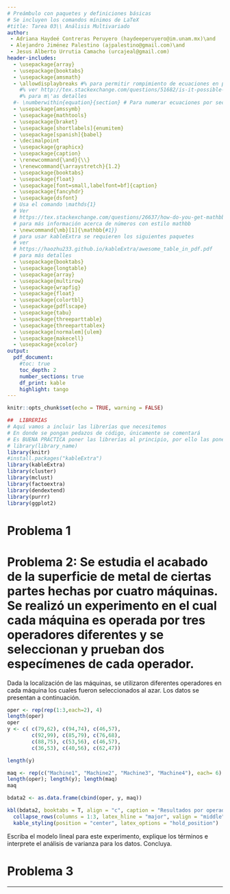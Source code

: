 ```yaml
---
# Preámbulo con paquetes y definiciones básicas
# Se incluyen los comandos mínimos de LaTeX
#title: Tarea 03\\ Análisis Multivariado
author:
 - Adriana Haydeé Contreras Peruyero (haydeeperuyero@im.unam.mx)\and
 - Alejandro Jiménez Palestino (ajpalestino@gmail.com)\and
 - Jesus Alberto Urrutia Camacho (urcajeal@gmail.com)
header-includes:
  - \usepackage{array}
  - \usepackage{booktabs}
  - \usepackage{amsmath}
  - \allowdisplaybreaks #% para permitir rompimiento de ecuaciones en p\'aginas distintas
    #% ver http://tex.stackexchange.com/questions/51682/is-it-possible-to-pagebreak-aligned-equations
    #% para m\'as detalles
  #- \numberwithin{equation}{section} # Para numerar ecuaciones por secciones cuando están numeradas
  - \usepackage{amssymb}
  - \usepackage{mathtools}
  - \usepackage{braket}
  - \usepackage[shortlabels]{enumitem}
  - \usepackage[spanish]{babel}
  - \decimalpoint
  - \usepackage{graphicx}
  - \usepackage{caption}
  - \renewcommand{\and}{\\}
  - \renewcommand{\arraystretch}{1.2}
  - \usepackage{booktabs}
  - \usepackage{float}
  - \usepackage[font=small,labelfont=bf]{caption}
  - \usepackage{fancyhdr}
  - \usepackage{dsfont}
  # Usa el comando \mathds{1}
  # Ver
  # https://tex.stackexchange.com/questions/26637/how-do-you-get-mathbb1-to-work-characteristic-function-of-a-set
  # para más información acerca de números con estilo mathbb
  - \newcommand{\mb}[1]{\mathbb{#1}}
  # para usar kableExtra se requieren los siguientes paquetes
  # ver
  # https://haozhu233.github.io/kableExtra/awesome_table_in_pdf.pdf
  # para más detalles
  - \usepackage{booktabs}
  - \usepackage{longtable}
  - \usepackage{array}
  - \usepackage{multirow}
  - \usepackage{wrapfig}
  - \usepackage{float}
  - \usepackage{colortbl}
  - \usepackage{pdflscape}
  - \usepackage{tabu}
  - \usepackage{threeparttable}
  - \usepackage{threeparttablex}
  - \usepackage[normalem]{ulem}
  - \usepackage{makecell}
  - \usepackage{xcolor}
output: 
  pdf_document:
    #toc: true
    toc_depth: 2
    number_sections: true
    df_print: kable
    highlight: tango
---
```


<!-- El siguiente código sirve para poner el logo del encabezado. -->
\pagestyle{fancy}
\fancyhf{}

\rhead{\begin{picture}(0,0) 
\put(-40,-20)
{\includegraphics[width=30mm]
{images/iimas}} 
\end{picture}}

\renewcommand{\headrulewidth}{0pt}
\rfoot[\thepage]{\vspace{-0.5cm} \thepage}


```r
knitr::opts_chunk$set(echo = TRUE, warning = FALSE)
```

```r
##  LIBRERÍAS
# Aquí vamos a incluir las librerías que necesitemos
# En donde se pongan pedazos de código, únicamente se comentará
# Es BUENA PRÁCTICA poner las librerías al principio, por ello las ponemos aquí
# library(library_name)
library(knitr)
#install.packages("kableExtra")
library(kableExtra)
library(cluster)
library(mclust)
library(factoextra)
library(dendextend)
library(purrr)
library(ggplot2)
```




<!-- AQUÍ INICIA LA PÁGINA DE TÍTULO
  Indicaciones:
          El nombre de los autores aparece al principio, allí puede cambiar su correo
          SIEMPRE PONER LA FECHA CORRECTA (la de entrega)
          ESCRIBIR CADA VEZ EL NOMBRE DE LA MATERIA CORRESPONDIENTE
-->

\title{ {\sc Universidad Nacional Autónoma de México}\\
\vspace{1cm}{\sc Instituto de Investigaciones en Matemáticas Aplicadas y en Sistemas}\\ 
  \vspace{1cm}{\sc Especialización en Estadística Aplicada} \\
       \vspace{1.5cm} {Diseño de Experimentos} \\
       \vspace{1.5cm} {Tarea 3}
       }
  
\date{\vspace{1.5cm}Ciudad de México\\
      \vspace{1cm} \today }

 \maketitle
 

\thispagestyle{fancy}
\newpage

<!-- FIN DE LA PÁGINA DE  TÍTULO-->

<!-- INICIO ÍNDICE -->

\tableofcontents
\newpage
<!-- FIN INDICE -->



<!-- INICIO DOCUMENTO -->


# Problema 1

# Problema 2: Se estudia el acabado de la superficie de metal de ciertas partes hechas por cuatro máquinas. Se realizó un experimento en el cual cada máquina es operada por tres operadores diferentes y se seleccionan y prueban dos especímenes de cada operador.
Dada la localización de las máquinas, se utilizaron diferentes operadores en cada máquina los cuales fueron seleccionados al azar. Los datos se presentan a continuación.



```r
oper <- rep(rep(1:3,each=2), 4)
length(oper)
oper
y <- c( c(79,62), c(94,74), c(46,57), 
        c(92,99), c(85,79), c(76,68),
        c(88,75), c(53,56), c(46,57),
        c(36,53), c(40,56), c(62,47))

length(y)

maq <- rep(c("Machine1", "Machine2", "Machine3", "Machine4"), each= 6)
length(oper); length(y); length(maq)
maq

bdata2 <- as.data.frame(cbind(oper, y, maq))

```

```r
kbl(bdata2, booktabs = T, align = "c", caption = "Resultados por operador y máquina")  %>%
  collapse_rows(columns = 1:3, latex_hline = "major", valign = "middle") %>%
  kable_styling(position = "center", latex_options = "hold_position")
```
Escriba el modelo lineal para este experimento, explique los términos e interprete el
análisis de varianza para los datos. Concluya.



# Problema 3


---
<!-- por si necesitamos incluir referencias -->
\begin{thebibliography}{99}
  \bibitem{autor23}
      Nombre del autor,
      \emph{Título del libro},
      núm. ed.,
      Editorial,
      año.
      
\end{thebibliography}
